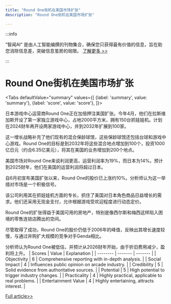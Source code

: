 ```yaml
---
title: "Round One街机在美国市场扩张"
description: "Round One街机在美国市场扩张"

---
```



:::info

“智闻AI“ 是由人工智能编撰的刊物集合，确保您只获得最有价值的信息，旨在助您消除信息差，突破信息茧房的局限。  [了解更多 >>](/)

:::

# Round One街机在美国市场扩张


<Tabs
	defaultValue="summary"
	values={[
	{label: 'summary', value: 'summary'},
	{label: 'score', value: 'score'},
]}>
<TabItem value="summary">


日本游戏中心运营商Round One正在加倍押注美国扩张。今年4月，他们在拉斯维加斯开设了第一家独立游戏中心，占地2000平方米，拥有150台抓娃娃机。计划在2024财年再开设两家游戏中心，并到2032年扩展到100家。

这一增长战略补充了他们现有的混合保龄球馆，这些保龄球馆还包括台球和游戏中心游戏。Round One的目标是到2032年将这些混合地点增加到100个，投资1000亿日元（约合6.35亿美元），将其在美国的业务增加到200个地点。

美国市场对Round One来说利润更高，运营利润率为19%，而日本为14%。预计到2025财年，他们在美国的运营利润将超过日本。

自6月初宣布美国扩张以来，Round One的股价已上涨约10%。分析师认为这一举措对市场是一个积极信号。

该公司利用其在抓娃娃机方面的专长，抓住了美国对日本角色商品日益增长的需求。他们还采用无现金支付，允许根据游戏受欢迎程度进行动态定价。

Round One的扩张得益于美国可用的房地产，特别是像西尔斯和梅西这样陷入困境的零售连锁店腾出的空间。

尽管取得了成功，Round One的股价仍低于2006年的峰值，反映出其增长速度较慢，与通过并购扩大规模的竞争对手Genda相比。

分析师认为Round One被低估，并预计从2026财年开始，由于折旧费用减少，盈利将上升。
</TabItem>
<TabItem value="score">
	| Scores     | Value   | Explanation |
	| -------- | ------- | ------- |
	| Objectivity  | 6    | Comprehensive reporting with in-depth analysis.    |
	| Social Impact | 4     | Influences public opinion on arcade industry.    |
	| Credibility    | 5    | Solid evidence from authoritative sources.    |
	| Potential    | 5    | High potential to trigger industry changes.    |
	| Practicality    | 4    | Highly practical, applicable to real problems.    |
	| Entertainment Value    | 4    | Highly entertaining, attracts interest.    |
</TabItem>
</Tabs>

[Full article>>](https://asia.nikkei.com/Business/Media-Entertainment/Japan-s-Round1-arcade-operator-doubles-down-on-U.S.-growth)
